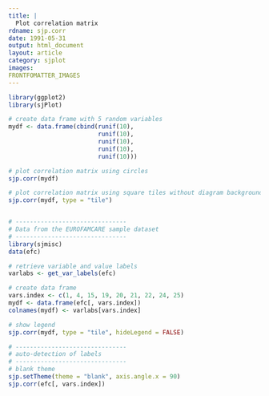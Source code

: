 ```yaml
---
title: |
  Plot correlation matrix
rdname: sjp.corr
date: 1991-05-31
output: html_document
layout: article
category: sjplot
images:
FRONTFOMATTER_IMAGES
---
```


```r
library(ggplot2)
library(sjPlot)
```

```r
# create data frame with 5 random variables
mydf <- data.frame(cbind(runif(10),
                         runif(10),
                         runif(10),
                         runif(10),
                         runif(10)))

# plot correlation matrix using circles
sjp.corr(mydf)

# plot correlation matrix using square tiles without diagram background
sjp.corr(mydf, type = "tile")


# -------------------------------
# Data from the EUROFAMCARE sample dataset
# -------------------------------
library(sjmisc)
data(efc)

# retrieve variable and value labels
varlabs <- get_var_labels(efc)

# create data frame
vars.index <- c(1, 4, 15, 19, 20, 21, 22, 24, 25)
mydf <- data.frame(efc[, vars.index])
colnames(mydf) <- varlabs[vars.index]

# show legend
sjp.corr(mydf, type = "tile", hideLegend = FALSE)

# -------------------------------
# auto-detection of labels
# -------------------------------
# blank theme
sjp.setTheme(theme = "blank", axis.angle.x = 90)
sjp.corr(efc[, vars.index])



```